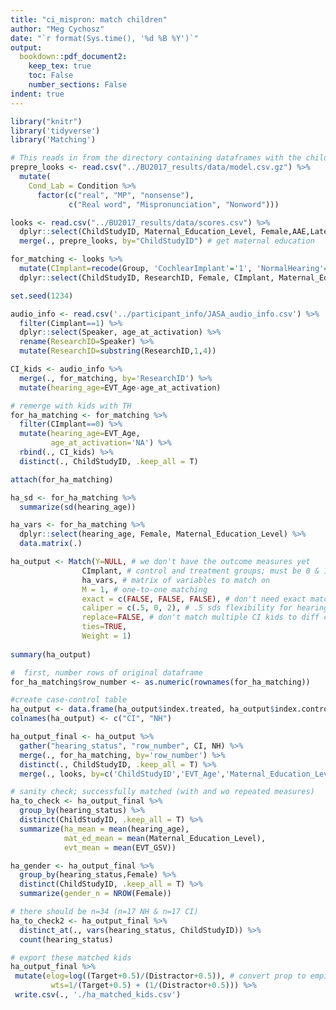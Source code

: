 ```yaml
---
title: "ci_mispron: match children"
author: "Meg Cychosz"
date: "`r format(Sys.time(), '%d %B %Y')`"
output: 
  bookdown::pdf_document2:
    keep_tex: true
    toc: False
    number_sections: False
indent: true
---
```


```r
library("knitr")
library('tidyverse')
library('Matching')
```

```r
# This reads in from the directory containing dataframes with the children's scores, matching #s, trial #s, and props of looks to target.
prepre_looks <- read.csv("../BU2017_results/data/model.csv.gz") %>% 
  mutate(
    Cond_Lab = Condition %>% 
      factor(c("real", "MP", "nonsense"),
             c("Real word", "Mispronunciation", "Nonword")))

looks <- read.csv("../BU2017_results/data/scores.csv") %>%
  dplyr::select(ChildStudyID, Maternal_Education_Level, Female,AAE,LateTalker) %>%
  merge(., prepre_looks, by="ChildStudyID") # get maternal education

for_matching <- looks %>% 
  mutate(CImplant=recode(Group, 'CochlearImplant'='1', 'NormalHearing'='0')) %>%
  dplyr::select(ChildStudyID, ResearchID, Female, CImplant, Maternal_Education_Level, EVT_Age) 

set.seed(1234)
```

```r
audio_info <- read.csv('../participant_info/JASA_audio_info.csv') %>% 
  filter(Cimplant==1) %>%
  dplyr::select(Speaker, age_at_activation) %>%
  rename(ResearchID=Speaker) %>%
  mutate(ResearchID=substring(ResearchID,1,4))

CI_kids <- audio_info %>%
  merge(., for_matching, by='ResearchID') %>%
  mutate(hearing_age=EVT_Age-age_at_activation) 

# remerge with kids with TH
for_ha_matching <- for_matching %>%
  filter(CImplant==0) %>%
  mutate(hearing_age=EVT_Age,
         age_at_activation='NA') %>%
  rbind(., CI_kids) %>%
  distinct(., ChildStudyID, .keep_all = T) 

attach(for_ha_matching)

ha_sd <- for_ha_matching %>% 
  summarize(sd(hearing_age))

ha_vars <- for_ha_matching %>%
  dplyr::select(hearing_age, Female, Maternal_Education_Level) %>%
  data.matrix(.)

ha_output <- Match(Y=NULL, # we don't have the outcome measures yet
                CImplant, # control and treatment groups; must be 0 & 1
                ha_vars, # matrix of variables to match on
                M = 1, # one-to-one matching
                exact = c(FALSE, FALSE, FALSE), # don't need exact matching for any variables 
                caliper = c(.5, 0, 2), # .5 sds flexibility for hearing age ; 2 sd flexibility for mat ed; 
                replace=FALSE, # don't match multiple CI kids to diff controls
                ties=TRUE, 
                Weight = 1)
               
summary(ha_output)

#  first, number rows of original dataframe 
for_ha_matching$row_number <- as.numeric(rownames(for_ha_matching))

#create case-control table
ha_output <- data.frame(ha_output$index.treated, ha_output$index.control) # our case-control table
colnames(ha_output) <- c("CI", "NH")

ha_output_final <- ha_output %>%
  gather("hearing_status", "row_number", CI, NH) %>%
  merge(., for_ha_matching, by='row_number') %>%
  distinct(., ChildStudyID, .keep_all = T) %>%
  merge(., looks, by=c('ChildStudyID','EVT_Age','Maternal_Education_Level','Female','ResearchID')) # remerge with eyetracking data; but now this only includes matches

# sanity check; successfully matched (with and wo repeated measures)
ha_to_check <- ha_output_final %>%
  group_by(hearing_status) %>%
  distinct(ChildStudyID, .keep_all = T) %>%
  summarize(ha_mean = mean(hearing_age),
            mat_ed_mean = mean(Maternal_Education_Level),
            evt_mean = mean(EVT_GSV)) 

ha_gender <- ha_output_final %>%
  group_by(hearing_status,Female) %>%
  distinct(ChildStudyID, .keep_all = T) %>%
  summarize(gender_n = NROW(Female))

# there should be n=34 (n=17 NH & n=17 CI)
ha_to_check2 <- ha_output_final %>%
  distinct_at(., vars(hearing_status, ChildStudyID)) %>%
  count(hearing_status)

# export these matched kids
ha_output_final %>%
 mutate(elog=log((Target+0.5)/(Distractor+0.5)), # convert prop to empirical log 
         wts=1/(Target+0.5) + (1/(Distractor+0.5))) %>%
 write.csv(., './ha_matched_kids.csv')
```




